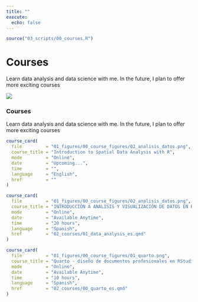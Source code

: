 ```yaml
---
title: ""
execute: 
  echo: false
---
```


```r
source("03_scripts/00_courses.R")
```

::: {.column-screen .jumbotron .jumbotron-courses .container .d-none .d-sm-block}
<div>

# Courses {.text-black .jumbotron-title}

</div>

::: jumbotron-text
Learn data analysis and data science with me. In the future, I plan to offer more exciting courses
:::
:::

::: {.row .d-block .d-sm-none}
::: {.card .card-courses}
![](01_figures/jumbo.png){.img-fluid .rounded .mx-auto .d-block}

### Courses

Learn data analysis and data science with me. In the future, I plan to offer more exciting courses
:::
:::

::: {.container .grid .mt-5}
::: {.g-col-12 .g-col-md-6}
```r
course_card(
  file         = "01_figures/00_course_figures/02_analisis_datos.png",
  course_title = "Introduction to Spatial Data Analysis with R",
  mode         = "Online",
  date         = "Upcoming...",
  time         = "",
  language     = "English",
  href         = ""
)
```
:::

::: {.g-col-12 .g-col-md-6}
```r
course_card(
  file         = "01_figures/00_course_figures/02_analisis_datos.png",
  course_title = "INTRODUCCIÓN A ANÁLISIS Y VISUALIZACIÓN DE DATOS EN R [2023]",
  mode         = "Online",
  date         = "Available Anytime",
  time         = "20 hours",
  language     = "Spanish",
  href         = "02_courses/01_data_analysis_es.qmd"
)
```
:::

::: {.g-col-12 .g-col-md-6}
```r
course_card(
  file         = "01_figures/00_course_figures/01_quarto.png",
  course_title = "Quarto - diseño de documentos profesionales en RStudio",
  mode         = "Online",
  date         = "Available Anytime",
  time         = "10 hours",
  language     = "Spanish",
  href         = "02_courses/00_quarto_es.qmd"
)
```
:::
:::
